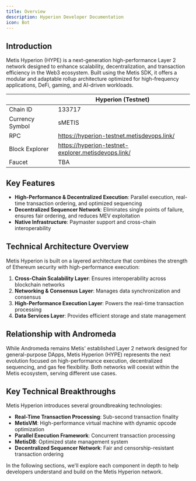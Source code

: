 ```yaml
---
title: Overview
description: Hyperion Developer Documentation
icon: Bot
---
```



## Introduction

Metis Hyperion (HYPE) is a next-generation high-performance Layer 2 network designed to enhance scalability, decentralization, and transaction efficiency in the Web3 ecosystem. Built using the Metis SDK, it offers a modular and adaptable rollup architecture optimized for high-frequency applications, DeFi, gaming, and AI-driven workloads.

|                      | Hyperion (Testnet)                                   |
| -------------------- | ---------------------------------------------------- |
| Chain ID             | 133717                                               |
| Currency Symbol      | sMETIS                                               |
| RPC                  | https://hyperion-testnet.metisdevops.link/           |
| Block Explorer       | https://hyperion-testnet-explorer.metisdevops.link/  |
| Faucet               | TBA                             |

## Key Features

- **High-Performance & Decentralized Execution**: Parallel execution, real-time transaction ordering, and optimized sequencing
- **Decentralized Sequencer Network**: Eliminates single points of failure, ensures fair ordering, and reduces MEV exploitation
- **Native Infrastructure**: Paymaster support and cross-chain interoperability

## Technical Architecture Overview

Metis Hyperion is built on a layered architecture that combines the strength of Ethereum security with high-performance execution:

1. **Cross-Chain Scalability Layer**: Ensures interoperability across blockchain networks
2. **Networking & Consensus Layer**: Manages data synchronization and consensus
3. **High-Performance Execution Layer**: Powers the real-time transaction processing
4. **Data Services Layer**: Provides efficient storage and state management

## Relationship with Andromeda

While Andromeda remains Metis' established Layer 2 network designed for general-purpose DApps, Metis Hyperion (HYPE) represents the next evolution focused on high-performance execution, decentralized sequencing, and gas fee flexibility. Both networks will coexist within the Metis ecosystem, serving different use cases.

## Key Technical Breakthroughs

Metis Hyperion introduces several groundbreaking technologies:

- **Real-Time Transaction Processing**: Sub-second transaction finality
- **MetisVM**: High-performance virtual machine with dynamic opcode optimization
- **Parallel Execution Framework**: Concurrent transaction processing
- **MetisDB**: Optimized state management system
- **Decentralized Sequencer Network**: Fair and censorship-resistant transaction ordering

In the following sections, we'll explore each component in depth to help developers understand and build on the Metis Hyperion network.
